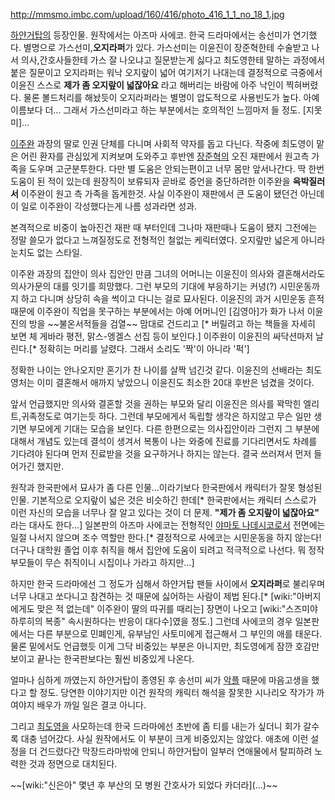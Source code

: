 http://mmsmo.imbc.com/upload/160/416/photo_416_1_1_no_18_1.jpg

[[하얀거탑]]의 등장인물. 원작에서는 아즈마 사에코. 한국 드라마에서는 송선미가 연기했다. 별명으로 가스선미,'''오지라퍼'''가 있다. 가스선미는 이윤진이 장준혁한테 수술받고 나서 의사,간호사들한테 가스 잘 나오냐고 질문받는게 싫다고 최도영한테 말하는 과정에서 붙은 질문이고 오지라퍼는 워낙 오지랖이 넓어 여기저기 나대는데 결정적으로 극중에서 이윤진 스스로 '''제가 좀 오지랖이 넓잖아요''' 라고 해버리는 바람에 아주 낙인이 찍혀버렸다. 물론 볼드처리를 해놨듯이 오지라퍼라는 별명이 압도적으로 사용빈도가 높다. 아예 이름보다 더... 그래서 가스선미라고 하는 부분에서는 호의적인 느낌마저 들 정도. [지못미]... 

[[이주완]] 과장의 딸로 인권 단체를 다니며 사회적 약자를 돕고 다닌다. 작중에 최도영이 맡은 어린 환자를 관심있게 지켜보며 도와주고 후반엔 [[장준혁]]의 오진 재판에서 원고측 가족을 도우며 고군분투한다. 다만 별 도움은 안되는편이고 너무 몸만 앞서나간다. 딱 한번 도움이 된 적이 있는데 원장직이 보류되자 곧바로 증언을 중단하려한 이주완을 '''윽박질러서''' 이주완이 원고 측 가족을 돕게한것. 사실 이주완이 재판에서 큰 도움이 됐던건 아닌데 이 일로 이주완이 각성했다는게 나름 성과라면 성과. 

본격적으로 비중이 높아진건 재판 때 부터인데 그나마 재판때나 도움이 됐지 그전에는 정말 쓸모가 없다고 느껴질정도로 전형적인 철없는 케릭터였다. 오지랖만 넓은게 아니라 눈치도 없는 스타일. 

이주완 과장의 집안이 의사 집안인 만큼 그녀의 어머니는 이윤진이 의사와 결혼해서라도 의사가문의 대를 잇기를 희망했다. 그런 부모의 기대에 부응하기는 커녕(?) 시민운동까지 하고 다니며 상당히 속을 썩이고 다니는 걸로 묘사된다. 이윤진의 과거 시민운동 흔적 때문에 이주완이 직업을 못구하는 부분에서는 아예 어머니인 [김영아]가 화가 나서 이윤진의 방을 ~~불온서적들을 검열~~ 맘대로 건드리고 [* 버릴려고 하는 책들을 자세히 보면 체 게바라 평전, 맑스-엥겔스 선집 등이 보인다.] 이주완이 이윤진의 싸닥션마저 날린다.[* 정확히는 머리를 날렸다. 그래서 소리도 '짝'이 아니라 '퍽']

정확한 나이는 안나오지만 혼기가 찬 나이를 살짝 넘긴것 같다. 이윤진의 선배라는 최도영처는 이미 결혼해서 애까지 낳았으니 이윤진도 최소한 20대 후반은 넘겼을 것이다.

앞서 언급했지만 의사와 결혼할 것을 권하는 부모와 달리 이윤진은 의사를 꽉막힌 엘리트,귀족정도로 여기는듯 하다. 그런데 부모에게서 독립할 생각은 하지않고 무슨 일만 생기면 부모에게 기대는 모습을 보인다. 다른 한편으로는 의사집안이라 그런지 그 부분에 대해서 개념도 있는데 결석이 생겨서 복통이 나는 와중에 진료를 기다리면서도 차례를 기다려야 된다며 먼저 진료받을 것을 요구하거나 하지는 않는다. 결국 쓰러져서 먼저 들어가긴 했지만. 

원작과 한국판에서 묘사가 좀 다른 인물...이라기보다 한국판에서 캐릭터가 잘못 형성된 인물. 기본적으로 오지랖이 넓은 것은 비슷하긴 한데[* 한국판에서는 캐릭터 스스로가 이런 자신의 모습을 너무나 잘 알고 있다는 것이 더 문제. '''"제가 좀 오지랖이 넓잖아요"''' 라는 대사도 한다...] 일본판의 아즈마 사에코는 전형적인 [[야마토 나데시코]]로서 전면에는 일절 나서지 않으며 조수 역할만 한다.[* 결정적으로 사에코는 시민운동을 하지 않는다! 더구나 대학원 졸업 이후 취직을 해서 집안에 도움이 되려고 적극적으로 나선다. 뭐 정작 부모들이 무슨 취직이니 시집이나 가라고 하지만...] 

하지만 한국 드라마에선 그 정도가 심해서 하얀거탑 팬들 사이에서 '''오지라퍼'''로 불리우며 너무 나대고 쏘다니고 참견하는 것 때문에 싫어하는 사람이 제법 된다.[* [wiki:"아버지에게도 맞은 적 없는데" 이주완이 딸의 따귀를 때리는] 장면이 나오고 [wiki:"스즈미야 하루히의 복종" 속시원하다는 반응이 대다수]였을 정도.] 그런데 사에코의 경우 일본판에서는 다른 부분으로 민폐인게, 유부남인 사토미에게 접근해서 그 부인의 애를 태운다. 물론 밑에서도 언급했듯 이게 그닥 비중있는 부분은 아니지만, 최도영에게 잠깐 호감만 보이고 끝나는 한국판보다는 훨씬 비중있게 나온다. 

얼마나 심하게 까였는지 하얀거탑이 종영된 후 송선미 씨가 [[악플]] 때문에 마음고생을 했다고 할 정도. 당연한 이야기지만 이건 원작의 캐릭터 해석을 잘못한 시나리오 작가가 까여야지 배우가 까일 일은 결코 아니다.

그리고 [[최도영]]을 사모하는데 한국 드라마에선 초반에 좀 티를 내는가 싶더니 회가 갈수록 대충 넘어갔다. 사실 원작에서도 이 부분이 크게 비중있지는 않았다. 애초에 이런 설정을 더 건드렸다간 막장드라마밖에 안되니 하얀거탑이 일부러 연애물에서 탈피하려 노력한 것과 정면으로 대치된다. 

~~[wiki:"신은아" 몇년 후 부산의 모 병원 간호사가 되었다 카더라](...)~~
